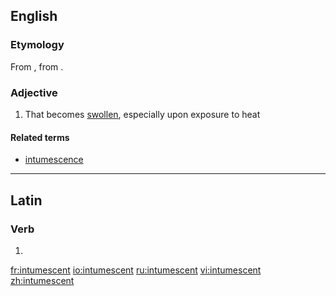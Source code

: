 ==English==

===Etymology===
From {{etyl|la|en}} {{term|intumesco|intumescō|rise, swell|lang=la}}, from {{term|tumesco|tumescō|become inflated|lang=la}}.

===Adjective===
{{en-adj}}

# That becomes [[swollen]], especially upon exposure to heat

====Related terms====
* [[intumescence]]

----

==Latin==

===Verb===
{{la-verb-form|intumēscent}}

# {{conjugation of|intumesco|intumēscō|3|p|fut|act|ind|lang=la}}


[[fr:intumescent]]
[[io:intumescent]]
[[ru:intumescent]]
[[vi:intumescent]]
[[zh:intumescent]]